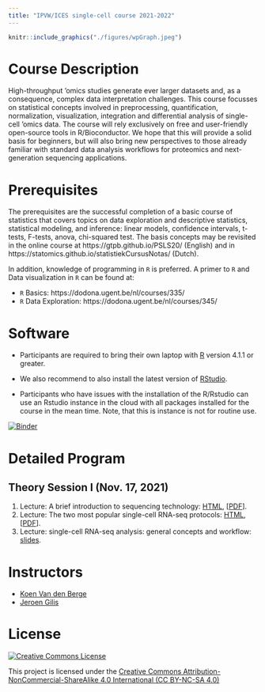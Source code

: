 ```yaml
---
title: "IPVW/ICES single-cell course 2021-2022"
---
```



```r
knitr::include_graphics("./figures/wpGraph.jpeg")
```

# Course Description

High-throughput 'omics studies generate ever larger datasets and, as a consequence, complex data interpretation challenges. This course focusses on statistical concepts involved in preprocessing, quantification, normalization, visualization, integration and differential analysis of single-cell 'omics data. The course will rely exclusively on free and user-friendly open-source tools in R/Bioconductor. We hope that this will provide a solid basis for beginners, but will also bring new perspectives to those already familiar with standard data analysis workflows for proteomics and next-generation sequencing applications.

# Prerequisites

The prerequisites  are the successful completion of a basic course of statistics that covers topics on data exploration and descriptive statistics, statistical modeling, and inference: linear models, confidence intervals, t-tests, F-tests, anova, chi-squared test.
The basis concepts may be revisited in the online course at https://gtpb.github.io/PSLS20/ (English) and in https://statomics.github.io/statistiekCursusNotas/ (Dutch).

In addition, knowledge of programming in `R` is preferred. A primer to `R` and Data visualization in `R` can be found at:

 - `R` Basics: https://dodona.ugent.be/nl/courses/335/
 - `R` Data Exploration: https://dodona.ugent.be/nl/courses/345/


# Software 

- Participants are required to bring their own laptop with [R](https://www.r-project.org/) version 4.1.1 or greater. 

- We also recommend to also install the latest version of [RStudio](https://www.rstudio.com/products/rstudio/download/).

- Participants who have issues with the installation of the R/Rstudio can use an Rstudio instance in the cloud with all packages installed for the course in the mean time. Note, that this is instance is not for routine use. 

[![Binder](http://mybinder.org/badge.svg)](https://mybinder.org/v2/gh/statOmics/SGA21/binder?urlpath=rstudio)

# Detailed Program

## Theory Session I (Nov. 17, 2021)

1. Lecture: A brief introduction to sequencing technology: [HTML](./introSequencingBulk.html), [[PDF](./introSequencingBulk.pdf)].
2. Lecture: The two most popular single-cell RNA-seq protocols: [HTML](./singleCellProtocols.html), [[PDF](./singleCellProtocols.pdf)].
3. Lecture: single-cell RNA-seq analysis: general concepts and workflow: [slides](https://docs.google.com/presentation/d/1sfbtw52qWgA7TcDIrGB3fWksLM0Mu9O7gBqYgGrt9fM/edit?usp=sharing).


# Instructors

 - [Koen Van den Berge](https://koenvandenberge.github.io/)
 - [Jeroen Gilis](https://statomics.github.io/pages/jeroen.html)


# License

<a rel="license" href="https://creativecommons.org/licenses/by-nc-sa/4.0"><img alt="Creative Commons License" style="border-width:0" src="https://i.creativecommons.org/l/by-nc-sa/4.0/88x31.png" /></a>

This project is licensed under the [Creative Commons Attribution-NonCommercial-ShareAlike 4.0 International (CC BY-NC-SA 4.0)](https://creativecommons.org/licenses/by-nc-sa/4.0)

